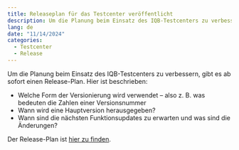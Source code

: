 ```yaml
---
title: Releaseplan für das Testcenter veröffentlicht
description: Um die Planung beim Einsatz des IQB-Testcenters zu verbessern, gibt es ab sofort einen Release-Plan.
lang: de
date: "11/14/2024"
categories:
  - Testcenter
  - Release
---
```


Um die Planung beim Einsatz des IQB-Testcenters zu verbessern, gibt es ab sofort einen Release-Plan. Hier ist beschrieben:

* Welche Form der Versionierung wird verwendet -- also z. B. was bedeuten die Zahlen einer Versionsnummer
* Wann wird eine Hauptversion herausgegeben?
* Wann sind die nächsten Funktionsupdates zu erwarten und was sind die Änderungen?

Der Release-Plan ist [hier zu finden](../../intro/releases.qmd).